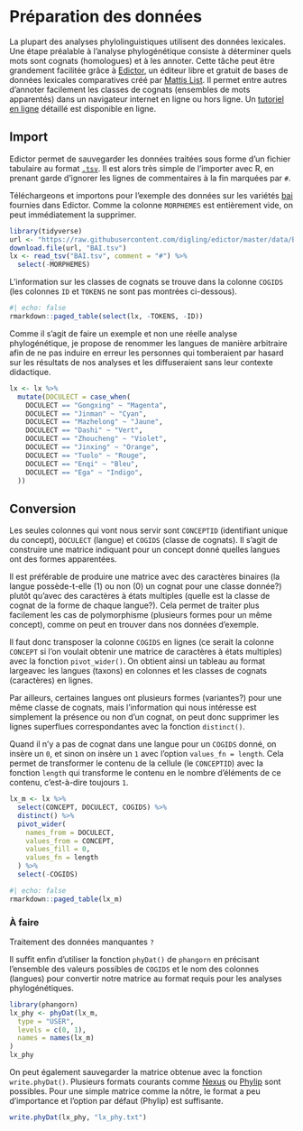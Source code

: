 # Préparation des données 

La plupart des analyses phylolinguistiques utilisent des données lexicales. Une étape préalable à l'analyse phylogénétique consiste à déterminer quels mots sont cognats (homologues) et à les annoter. Cette tâche peut être grandement facilitée grâce à [Edictor](https://digling.org/edictor/), un éditeur libre et gratuit de bases de données lexicales comparatives créé par [Mattis List](https://lingulist.de). Il permet entre autres d'annoter facilement les classes de cognats (ensembles de mots apparentés) dans un navigateur internet en ligne ou hors ligne. Un [tutoriel en ligne](https://github.com/digling/edictor-tutorial) détaillé est disponible en ligne.

## Import

Edictor permet de sauvegarder les données traitées sous forme d'un fichier tabulaire au format [`.tsv`](https://fr.wikipedia.org/wiki/Tabulation-separated_values). Il est alors très simple de l'importer avec R, en prenant garde d'ignorer les lignes de commentaires à la fin marquées par `#`.

Téléchargeons et importons pour l'exemple des données sur les variétés [bai](https://fr.wikipedia.org/wiki/Bai_(langue)) fournies dans Edictor. Comme la colonne `MORPHEMES` est entièrement vide, on peut immédiatement la supprimer.
```r
library(tidyverse)
url <- "https://raw.githubusercontent.com/digling/edictor/master/data/BAI.tsv"
download.file(url, "BAI.tsv")
lx <- read_tsv("BAI.tsv", comment = "#") %>%
  select(-MORPHEMES)
```

L'information sur les classes de cognats se trouve dans la colonne `COGIDS` (les colonnes `ID` et `TOKENS` ne sont pas montrées ci-dessous).

```r
#| echo: false
rmarkdown::paged_table(select(lx, -TOKENS, -ID))
```

Comme il s'agit de faire un exemple et non une réelle analyse phylogénétique, je propose de renommer les langues de manière arbitraire afin de ne pas induire en erreur les personnes qui tomberaient par hasard sur les résultats de nos analyses et les diffuseraient sans leur contexte didactique.
```r
lx <- lx %>%
  mutate(DOCULECT = case_when(
    DOCULECT == "Gongxing" ~ "Magenta",
    DOCULECT == "Jinman" ~ "Cyan",
    DOCULECT == "Mazhelong" ~ "Jaune",
    DOCULECT == "Dashi" ~ "Vert",
    DOCULECT == "Zhoucheng" ~ "Violet",
    DOCULECT == "Jinxing" ~ "Orange",
    DOCULECT == "Tuolo" ~ "Rouge",
    DOCULECT == "Enqi" ~ "Bleu",
    DOCULECT == "Ega" ~ "Indigo",
  ))
```

## Conversion

Les seules colonnes qui vont nous servir sont `CONCEPTID` (identifiant unique du concept), `DOCULECT` (langue) et `COGIDS` (classe de cognats). Il s'agit de construire une matrice indiquant pour un concept donné quelles langues ont des formes apparentées.

Il est préférable de produire une matrice avec des caractères binaires (la langue possède-t-elle (1) ou non (0) un cognat pour une classe donnée?) plutôt qu'avec des caractères à états multiples (quelle est la classe de cognat de la forme de chaque langue?). Cela permet de traiter plus facilement les cas de polymorphisme (plusieurs formes pour un même concept), comme on peut en trouver dans nos données d'exemple.

Il faut donc transposer la colonne `COGIDS` en lignes (ce serait la colonne `CONCEPT` si l'on voulait obtenir une matrice de caractères à états multiples) avec la fonction `pivot_wider()`. On obtient ainsi un tableau au format largeavec les langues (taxons) en colonnes et les classes de cognats (caractères) en lignes.  

Par ailleurs, certaines langues ont plusieurs formes (variantes?) pour une même classe de cognats, mais l'information qui nous intéresse est simplement la présence ou non d'un cognat, on peut donc supprimer les lignes superflues correspondantes avec la fonction `distinct()`.

Quand il n'y a pas de cognat dans une langue pour un `COGIDS` donné, on insère un `0`, et sinon on insère un `1` avec l'option `values_fn = length`. Cela permet de transformer le contenu de la cellule (le `CONCEPTID`) avec la fonction `length` qui transforme le contenu en le nombre d'éléments de ce contenu, c'est-à-dire toujours `1`.

```r
lx_m <- lx %>%
  select(CONCEPT, DOCULECT, COGIDS) %>%
  distinct() %>%
  pivot_wider(
    names_from = DOCULECT,
    values_from = CONCEPT,
    values_fill = 0,
    values_fn = length
  ) %>%
  select(-COGIDS)
```

```r
#| echo: false
rmarkdown::paged_table(lx_m)
```

:::{.callout-caution}
### À faire
Traitement des données manquantes `?`
:::

Il suffit enfin d'utiliser la fonction `phyDat()` de `phangorn` en précisant l'ensemble des valeurs possibles de `COGIDS` et le nom des colonnes (langues) pour convertir notre matrice au format requis pour les analyses phylogénétiques.
```r
library(phangorn)
lx_phy <- phyDat(lx_m,
  type = "USER",
  levels = c(0, 1),
  names = names(lx_m)
)
lx_phy
```

On peut également sauvegarder la matrice obtenue avec la fonction `write.phyDat()`. Plusieurs formats courants comme [Nexus](https://fr.wikipedia.org/wiki/Nexus_(format_de_fichier)) ou [Phylip](https://en.wikipedia.org/wiki/PHYLIP) sont possibles. Pour une simple matrice comme la nôtre, le format a peu d'importance et l'option par défaut (Phylip) est suffisante.
```r
write.phyDat(lx_phy, "lx_phy.txt")
```